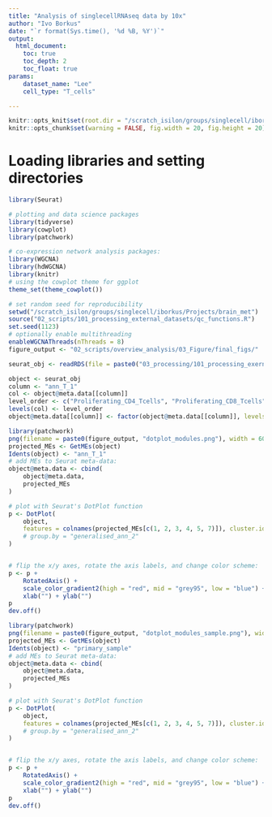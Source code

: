 ```yaml
---
title: "Analysis of singlecellRNAseq data by 10x"
author: "Ivo Borkus"
date: "`r format(Sys.time(), '%d %B, %Y')`"
output:  
  html_document:
    toc: true
    toc_depth: 2
    toc_float: true
params:
    dataset_name: "Lee"
    cell_type: "T_cells"

---
```

```r
knitr::opts_knit$set(root.dir = "/scratch_isilon/groups/singlecell/iborkus/Projects/brain_met") # nolint
knitr::opts_chunk$set(warning = FALSE, fig.width = 20, fig.height = 20)
```


# Loading libraries and setting directories
```R
library(Seurat)

# plotting and data science packages
library(tidyverse)
library(cowplot)
library(patchwork)

# co-expression network analysis packages:
library(WGCNA)
library(hdWGCNA)
library(knitr)
# using the cowplot theme for ggplot
theme_set(theme_cowplot())

# set random seed for reproducibility
setwd("/scratch_isilon/groups/singlecell/iborkus/Projects/brain_met")
source("02_scripts/101_processing_external_datasets/qc_functions.R")
set.seed(1123)
# optionally enable multithreading
enableWGCNAThreads(nThreads = 8)
figure_output <- "02_scripts/overview_analysis/03_Figure/final_figs/"
```



```R
seurat_obj <- readRDS(file = paste0("03_processing/101_processing_exernal/data/optimising_hdWGCNA/Inhous_hvf_5000_nnp_25_max_shared_10_seurat_processed_final_annotated.rds"))
```

```R
object <- seurat_obj
column <- "ann_T_1"
col <- object@meta.data[[column]]
level_order <- c("Proliferating_CD4_Tcells", "Proliferating_CD8_Tcells", "Naive_Tcells", "Effector_memory_CD8_Tcells", "Effector_CD8_Tcells", "Exhausted_CD8_Tcells", "Texterm_CD8", "Regulatory_Tcells", "Helper_Tcells", "Active_Tcells", "IFN_response_Tcells", "NK", "GD_NKT_CD8_Tcells")
levels(col) <- level_order
object@meta.data[[column]] <- factor(object@meta.data[[column]], levels = level_order)
```


```R
library(patchwork)
png(filename = paste0(figure_output, "dotplot_modules.png"), width = 600, height = 700)
projected_MEs <- GetMEs(object)
Idents(object) <- "ann_T_1"
# add MEs to Seurat meta-data:
object@meta.data <- cbind(
    object@meta.data,
    projected_MEs
)

# plot with Seurat's DotPlot function
p <- DotPlot(
    object,
    features = colnames(projected_MEs[c(1, 2, 3, 4, 5, 7)]), cluster.idents = T # ,
    # group.by = "generalised_ann_2"
)


# flip the x/y axes, rotate the axis labels, and change color scheme:
p <- p +
    RotatedAxis() +
    scale_color_gradient2(high = "red", mid = "grey95", low = "blue") +
    xlab("") + ylab("")
p
dev.off()
```


```R
library(patchwork)
png(filename = paste0(figure_output, "dotplot_modules_sample.png"), width = 600, height = 700)
projected_MEs <- GetMEs(object)
Idents(object) <- "primary_sample"
# add MEs to Seurat meta-data:
object@meta.data <- cbind(
    object@meta.data,
    projected_MEs
)

# plot with Seurat's DotPlot function
p <- DotPlot(
    object,
    features = colnames(projected_MEs[c(1, 2, 3, 4, 5, 7)]), cluster.idents = T # ,
    # group.by = "generalised_ann_2"
)


# flip the x/y axes, rotate the axis labels, and change color scheme:
p <- p +
    RotatedAxis() +
    scale_color_gradient2(high = "red", mid = "grey95", low = "blue") +
    xlab("") + ylab("")
p
dev.off()
```
